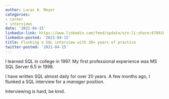 ```yaml
---
author: Lucas A. Meyer
categories:
- career
- interviews
date: '2021-04-15'
linkedin-link: https://www.linkedin.com/feed/update/urn:li:share:6789180889353064448
linkedin-posted: '2021-04-15'
title: Flunking a SQL interview with 20+ years of practice
twitter-posted: '2021-04-15'
---
```


I learned SQL in college in 1997. My first professional experience was MS SQL Server 6.5 in 1998.

I have written SQL almost daily for over 20 years. A few months ago, I flunked a SQL interview for a *manager* position. 

Interviewing is hard, be kind.
